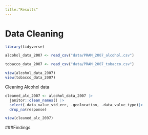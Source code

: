 ```yaml
---
title:"Results"
---
```


# Data Cleaning 

```r
library(tidyverse)

```

```r

alcohol_data_2007 <- read_csv("data/PRAM_2007_alcohol.csv")

tobacco_data_2007 <- read_csv("data/PRAM_2007_tobacco.csv")

view(alcohol_data_2007)
view(tobacco_data_2007)

```

Cleaning Alcohol data 

```r
cleaned_alc_2007 <- alcohol_data_2007 |>
  janitor::clean_names() |>
  select(-data_value_std_err, -geolocation, -data_value_type)|>
  drop_na(response)

view(cleaned_alc_2007)
```

###Findings

